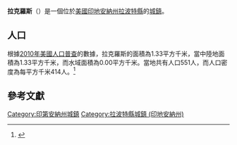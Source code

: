 {{noteTA
|G1=USState
|G2=地名
|G3=Unit
}}
{{Infobox settlement
|name            = 拉克羅斯
|native_name = La Crosse
|settlement_type          = [[鎮|城鎮]]
|image_skyline            = Washington and Main in La Crosse.jpg
|imagesize                = 250px
|image_map                = LaPorte County Indiana Incorporated and Unincorporated areas La Crosse Highlighted 1840662.svg
|mapsize                  = 250px
|subdivision_type         = [[世界政區索引|國家]]
|subdivision_type1        = [[美国州份|州份]]
|subdivision_type2        = [[印地安納州行政區劃|縣]]
|subdivision_name         = [[美国|美国]]
|subdivision_name1        = [[印地安納州|印地安納州]]
|subdivision_name2        = [[拉波特縣_(印地安納州)|拉波特縣]]
|elevation_ft             = 676
|elevation_m              = 206
|timezone                 = [[北美东部时区|CST]]
|area_total_km2           = 1.33
|area_land_km2            = 1.33
|area_water_km2           = 0.00
|area_total_sq_mi         = 
|area_land_sq_mi          = 
|area_water_sq_mi         = 
|population_as_of         = [[2010年美國人口普查|2010]]
|population_footnotes     = 
|population_total         = 551
|population_density_km2   = auto
|population_density_sq_mi = auto
|utc_offset               = -5
|coordinates              = {{coord|41|19|05|N|86|53|23|W|display=inline,title}}
| coor_pinpoint           = 
| coordinates_footnotes   = 
|timezone_DST             = EDT
|utc_offset_DST           = -4
|postal_code_type         = [[美國郵區編號|郵區編號]]
|postal_code              = 46348
|area_code                = {{link-en|电话区号317|Area code 317|317}}
|blank_name = [[地名信息系统|GNIS ID]]
|blank_info = 449678<ref name="GNIS">{{cite gnis|449678|La Crosse}}</ref>
}}
'''拉克羅斯'''（{{lang-en|La Crosse}}）是一個位於[[美國|美國]][[印地安納州|印地安納州]][[拉波特縣_(印地安納州)|拉波特縣]]的[[鎮|城鎮]]。

== 人口 ==
根據[[2010年美國人口普查|2010年美國人口普查]]的數據，拉克羅斯的面積為1.33平方千米，當中陸地面積為1.33平方千米，而水域面積為0.00平方千米。當地共有人口551人，而人口密度為每平方千米414人。<ref name="GR8">{{cite web|url=http://factfinder2.census.gov|publisher=[[美国人口调查局|美国人口调查局]]|accessdate=2011-05-14|title=American FactFinder|archive-date=2013-09-11|archive-url=https://web.archive.org/web/20130911234518/http://factfinder2.census.gov/|dead-url=no}}</ref>

== 參考文獻 ==
{{reflist}}
{{拉波特縣 (印地安納州)}}
{{Indiana-geo-stub}}
{{DEFAULTSORT:La Crosse, Indiana}}
[[Category:印第安納州城鎮|Category:印第安納州城鎮]]
[[Category:拉波特縣城鎮_(印地安納州)|Category:拉波特縣城鎮 (印地安納州)]]